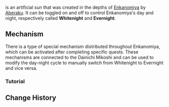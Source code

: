 {{CustomTabs
|tab1 = Overview
|tab2 = Mechanism
}}
{{Terminology Infobox
|title        = Dainichi Mikoshi
|image        = Dainichi Mikoshi.png
|type         = Exploration
|type2        = Lore
|region       = Inazuma
|area         = Enkanomiya
}}
{{Lang|'''Dainichi Mikoshi'''|ja=大日御輿|ja_tl=Great Sun Mikoshi}} is an artificial sun that was created in the depths of [[Enkanomiya]] by [[Aberaku]]. It can be toggled on and off to control Enkanomiya's day and night, respectively called '''Whitenight''' and '''Evernight'''.

==Mechanism==
There is a type of special mechanism distributed throughout Enkanomiya, which can be activated after completing specific quests. These mechanisms are connected to the Dainichi Mikoshi and can be used to modify the day-night cycle to manually switch from Whitenight to Evernight and vice versa.
{{Preview
|file1=Switch to Evernight
|caption1=Switch to Evernight

|file2=Switch to Whitenight
|caption2=Switch to Whitenight
}}

===Tutorial===
{{Transclude|Tutorial/Of Sun and Moon}}

==Change History==
{{Change History|2.4}}